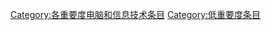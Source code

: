 {{catmore1|[[Wikipedia:电脑和信息技术专题|Wikipedia:电脑和信息技术专题]]}}
{{Articles by Importance|topic=电脑和信息技术|project=电脑和信息技术|format=TOC}}
{{emptycat}}

[[Category:各重要度电脑和信息技术条目|Category:各重要度电脑和信息技术条目]]
[[Category:低重要度条目|Category:低重要度条目]]